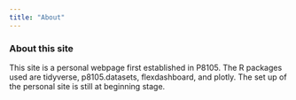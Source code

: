 ```yaml
---
title: "About"
---
```


### About this site

This site is a personal webpage first established in P8105. The R packages used are tidyverse, p8105.datasets, flexdashboard, and plotly. 
The set up of the personal site is still at beginning stage. 
